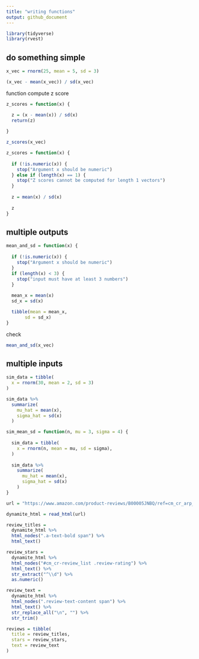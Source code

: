 ```yaml
---
title: "writing functions"
output: github_document
---
```


```r
library(tidyverse)
library(rvest)
```

## do something simple

```r
x_vec = rnorm(25, mean = 5, sd = 3)

(x_vec - mean(x_vec)) / sd(x_vec)
```

function compute z score

```r
z_scores = function(x) {

  z = (x - mean(x)) / sd(x)
  return(z)
  
}

z_scores(x_vec)
```

```r
z_scores = function(x) {
  
  if (!is.numeric(x)) {
    stop("Argument x should be numeric")
  } else if (length(x) == 1) {
    stop("Z scores cannot be computed for length 1 vectors")
  }
  
  z = mean(x) / sd(x)
  
  z
}
```


## multiple outputs

```r
mean_and_sd = function(x) {
  
  if (!is.numeric(x)) {
    stop("Argument x should be numeric")
  } 
  if (length(x) < 3) {
    stop("input must have at least 3 numbers")
  }
  
  mean_x = mean(x)
  sd_x = sd(x)

  tibble(mean = mean_x, 
       sd = sd_x)
}
```

check

```r
mean_and_sd(x_vec)
```

## multiple inputs

```R
sim_data = tibble(
  x = rnorm(30, mean = 2, sd = 3)
)

sim_data %>% 
  summarize(
    mu_hat = mean(x),
    sigma_hat = sd(x)
  )
```



```R
sim_mean_sd = function(n, mu = 3, sigma = 4) {
  
  sim_data = tibble(
    x = rnorm(n, mean = mu, sd = sigma),
  )
  
  sim_data %>% 
    summarize(
      mu_hat = mean(x),
      sigma_hat = sd(x)
    )
}

```


```R
url = "https://www.amazon.com/product-reviews/B00005JNBQ/ref=cm_cr_arp_d_viewopt_rvwer?ie=UTF8&reviewerType=avp_only_reviews&sortBy=recent&pageNumber=1"

dynamite_html = read_html(url)

review_titles = 
  dynamite_html %>%
  html_nodes(".a-text-bold span") %>%
  html_text()

review_stars = 
  dynamite_html %>%
  html_nodes("#cm_cr-review_list .review-rating") %>%
  html_text() %>%
  str_extract("^\\d") %>%
  as.numeric()

review_text = 
  dynamite_html %>%
  html_nodes(".review-text-content span") %>%
  html_text() %>% 
  str_replace_all("\n", "") %>% 
  str_trim()

reviews = tibble(
  title = review_titles,
  stars = review_stars,
  text = review_text
)

```



